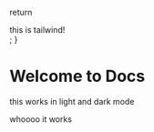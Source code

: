  return <div className="">this is tailwind!</div>;
}

# Welcome to Docs

this works in light and dark mode

<Section />

whoooo it works
